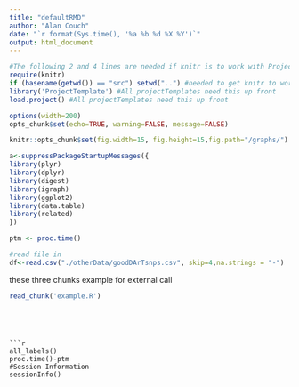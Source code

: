 ```yaml
---
title: "defaultRMD"
author: "Alan Couch"
date: "`r format(Sys.time(), '%a %b %d %X %Y')`"
output: html_document
---
```


```r
#The following 2 and 4 lines are needed if knitr is to work with ProjectTemplate.
require(knitr)
if (basename(getwd()) == "src") setwd("..") #needed to get knitr to work with project template
library('ProjectTemplate') #All projectTemplates need this up front
load.project() #All projectTemplates need this up front
```

```r
options(width=200)
opts_chunk$set(echo=TRUE, warning=FALSE, message=FALSE)

knitr::opts_chunk$set(fig.width=15, fig.height=15,fig.path="/graphs/") #Make Figures larger and save them
```


```r
a<-suppressPackageStartupMessages({
library(plyr)
library(dplyr)
library(digest)
library(igraph)
library(ggplot2)
library(data.table)
library(related)
})

ptm <- proc.time()
```


```r
#read file in
df<-read.csv("./otherData/goodDArTsnps.csv", skip=4,na.strings = "-")
```

these three chunks example for external call
```r
read_chunk('example.R')
```

```r
```

```r
```
```


```r
all_labels()
proc.time()-ptm
#Session Information
sessionInfo()

```